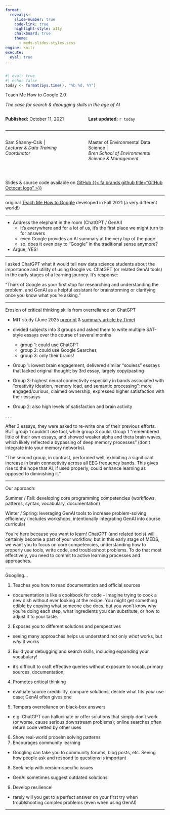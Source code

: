 ```yaml
---
format: 
  revealjs:
    slide-number: true
    code-link: true
    highlight-style: a11y
    chalkboard: true
    theme: 
      - meds-slides-styles.scss
engine: knitr
execute:
  eval: true
---
```


## {#title-slide data-menu-title="Title Slide" background="#053660"} 

```r
#| eval: true
#| echo: false
today <- format(Sys.time(), "%b %d, %Y")
```

[Teach Me How to Google 2.0]{.custom-title}

[*The case for search & debugging skills in the age of AI*]{.custom-subtitle2}

:::: {.columns}

::: {.column width="50%"}
[**Published:** October 11, 2021]{.body-text-s .baby-blue-text}
:::

::: {.column width="50%"}
[**Last updated:** `r today`]{.body-text-s .baby-blue-text}
:::

::::

<hr class="hr-teal">

:::: {.columns} 

::: {.column width="50%"}
[Sam Shanny-Csik |]{.custom-subtitle2}<br>
[*Lecturer & Data Training Coordinator*]{.custom-subtitle3}
:::

::: {.column width="50%"}
[Master of Environmental Data Science |]{.custom-subtitle2}<br>
[*Bren School of Environmental Science & Management*]{.custom-subtitle3}
:::

::::

<br>

::: {.title-footer}
Slides & source code available on [GitHub {{< fa brands github title="GitHub Octocat logo" >}}](https://github.com/UCSB-MEDS/teach-me-how-to-google-2.0)
:::

---

original [Teach Me How to Google](https://ucsb-meds.github.io/teach-me-how-to-google/#1) developed in Fall 2021 (a very different world!)

---

- Address the elephant in the room (ChatGPT / GenAI)
  - it's everywhere and for a lot of us, it's the first place we might turn to for answers
  - even Google provides an AI summary at the very top of the page
  - so, does it even pay to "Google" in the traditional sense anymore?

- Argue, YES!

---

I asked ChatGPT what it would tell new data science students about the importance and utility of using Google vs. ChatGPT (or related GenAI tools) in the early stages of a learning journey. It's response:

"Think of Google as your first stop for researching and understanding the problem, and GenAI as a helpful assistant for brainstorming or clarifying once you know what you’re asking."

---

Erosion of critical thinking skills from overreliance on ChatGPT

- MIT study (June 2025 [preprint](https://arxiv.org/pdf/2506.08872v1) & [summary article by Time](https://time.com/7295195/ai-chatgpt-google-learning-school/))

- divided subjects into 3 groups and asked them to write multiple SAT-style essays over the course of several months
  - group 1: could use ChatGPT
  - group 2: could use Google Searches
  - group 3: only their brains!

- Group 1: lowest brain engagement, delivered similar "souless" esssays that lacked original thought; by 3rd essay, largely copy/pasting 
- Group 3: highest neural connectivity especially in bands associated with "creativity ideation, memory load, and semantic processing"; more engaged/curious, claimed ownership, expressed higher satisfaction with their essasys
- Group 2: also high levels of satisfaction and brain activity

. . .

After 3 essays, they were asked to re-write one of their previous efforts. BUT group 1 couldn't use tool, while group 3 could. Group 1 "remembered little of their own essays, and showed weaker alpha and theta brain waves, which likely reflected a bypassing of deep memory processes" (don't integrate into your memory networks). 

"The second group, in contrast, performed well, exhibiting a significant increase in brain connectivity across all EEG frequency bands. This gives rise to the hope that AI, if used properly, could enhance learning as opposed to diminishing it."

---

Our approach: 

Summer / Fall: developing core programming competencies (workflows, patterns, syntax, vocabulary, documentation)

Winter / Spring: leveraging GenAI tools to increase problem-solving efficiency (includes workshops, intentionally integrating GenAI into course curricula)

You're here because you want to learn! ChatGPT (and related tools) will certainly become a part of your workflow, but in this early stage of MEDS, we want you to focus on core competencies, understanding how to properly use tools, write code, and troubleshoot problems. To do that most effectively, you need to commit to active learning processes and approaches. 

---

Googling...

1. Teaches you how to read documentation and official sources
  - documentation is like a cookbook for code -- Imagine trying to cook a new dish without ever looking at the recipe. You might get something edible by copying what someone else does, but you won’t know why you’re doing each step, what ingredients you can substitute, or how to adjust it to your taste.
2. Exposes you to different solutions and perspectives
  - seeing many approaches helps us understand not only *what* works, but *why* it works
3. Build your debugging and search skills, including expanding your vocabulary!
  - it's difficult to craft effective queries without exposure to vocab, primary sources, documentation, 
4. Promotes critical thinking
  - evaluate source credibility, compare solutions, decide what fits *your* use case; GenAI often gives one 
5. Tempers overreliance on black-box answers
  - e.g. ChatGPT can hallucinate or offer solutions that simply don't work (or worse, cause serious downstream problems); online searches often return code vetted by other uses
6. Show real-world probelm solving patterns
7. Encourages community learning 
  - Googling can take you to community forums, blog posts, etc. Seeing how people ask and respond to questions is important
8. Seek help with version-specific issues
  - GenAI sometimes suggest outdated solutions
9. Develop resilience!
  - rarely will you get to a perfect answer on your first try when troublshooting complex problems (even when using GenAI)

---

<!-- ChatGPT will post knowledge from Stack Overflow directly into responses. The OpenAI chatbot will provide attribution to the Stack Overflow source, guiding users to the relevant source. [ChatGPT Partners With Stack Overflow, Enhancing Access to Coding Data](https://aibusiness.com/nlp/chatgpt-partners-with-stack-overflow-enhancing-access-to-coding-data#close-modal) (May 9, 2024)
 -->





<!-- ---

Some things you may have already heard: 

- CHatGPT has biases (cite)
- It can halucinate / make stuff up (cite)

. . . 

It *is* continually getting better (cite study about how much it's improved since 2022?)

---

Environmental impacts
- energy demands
- water for cooling hardware
- raw material mining for GPU fabrication

[Explained: Generative AI’s environmental impact](https://news.mit.edu/2025/explained-generative-ai-environmental-impact-0117) (Jan 17, 2025)

But also, GenAI is poised to help us solve environmental problems at a much faster pace than ever before. 

Remains to be seen if benefits outweigh risks. -->